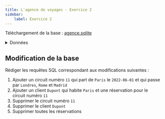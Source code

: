 ```yaml
---
title: L'agence de voyages - Exercice 2
sidebar:
    label: Exercice 2
---
```


Téléchargement de la base : [agence.sqlite](/bdd/sample/agence.sqlite)

<details>
    <summary>Données</summary>


<DBAgence />

</details>

## Modification de la base

Rédiger les requêtes SQL correspondant aux modifications suivantes :

1. Ajouter un circuit numéro `11` qui part de `Paris` le `2022-06-01` et qui passe par `Londres`, `Rome` et `Madrid` 
2. Ajouter un client `Dupont` qui habite `Paris` et une réservation pour le circuit numéro `11`
3. Supprimer le circuit numéro `11`
4. Supprimer le client `Dupont`
5. Supprimer toutes les réservations
